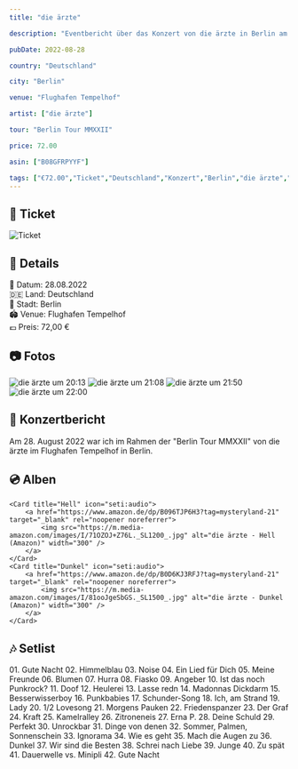 ```yaml
---
title: "die ärzte"

description: "Eventbericht über das Konzert von die ärzte in Berlin am 28. August 2022 auf dem Flughafen Tempelhof."

pubDate: 2022-08-28

country: "Deutschland"

city: "Berlin"

venue: "Flughafen Tempelhof"

artist: ["die ärzte"]

tour: "Berlin Tour MMXXII"

price: 72.00

asin: ["B08GFRPYYF"]

tags: ["€72.00","Ticket","Deutschland","Konzert","Berlin","die ärzte","Flughafen Tempelhof","2022"]
---
```




## 🎫 Ticket

![Ticket](../../../gallery/2022/08/28/2022-08-28_17-00-00.jpg)

## 📌 Details
📅 Datum: 28.08.2022  
🇩🇪 Land: Deutschland  
📍 Stadt: Berlin  
🏟️ Venue: Flughafen Tempelhof  
💶 Preis: 72,00 €  

## 📷 Fotos

<CardGrid>
  <Card title="20:13" icon="image">
    <Image src={img2013} alt="die ärzte um 20:13" widths={[300, 600, 900]} sizes="(max-width: 600px) 100vw, 600px" />
  </Card>
  <Card title="21:08" icon="image">
    <Image src={img2108} alt="die ärzte um 21:08" widths={[300, 600, 900]} sizes="(max-width: 600px) 100vw, 600px" />
  </Card>
  <Card title="21:50" icon="image">
    <Image src={img2150} alt="die ärzte um 21:50" widths={[300, 600, 900]} sizes="(max-width: 600px) 100vw, 600px" />
  </Card>
  <Card title="22:00" icon="image">
    <Image src={img2200} alt="die ärzte um 22:00" widths={[300, 600, 900]} sizes="(max-width: 600px) 100vw, 600px" />
  </Card>
</CardGrid>

## 🎤 Konzertbericht

Am 28. August 2022 war ich im Rahmen der "Berlin Tour MMXXII" von die ärzte im Flughafen Tempelhof in Berlin.

## 💿 Alben

<CardGrid>

    <Card title="Hell" icon="seti:audio">
        <a href="https://www.amazon.de/dp/B096TJP6H3?tag=mysteryland-21" target="_blank" rel="noopener noreferrer">
            <img src="https://m.media-amazon.com/images/I/71OZOJ+Z76L._SL1200_.jpg" alt="die ärzte - Hell (Amazon)" width="300" />
        </a>
    </Card>
    <Card title="Dunkel" icon="seti:audio">
        <a href="https://www.amazon.de/dp/B0D6KJ3RFJ?tag=mysteryland-21" target="_blank" rel="noopener noreferrer">
            <img src="https://m.media-amazon.com/images/I/81ooJgeSbGS._SL1500_.jpg" alt="die ärzte - Dunkel (Amazon)" width="300" />
        </a>
    </Card>
</CardGrid>

## 🎶 Setlist

<Card title="Songs" icon="list-format">
01. Gute Nacht
02. Himmelblau
03. Noise
04. Ein Lied für Dich
05. Meine Freunde
06. Blumen
07. Hurra
08. Fiasko
09. Angeber
10. Ist das noch Punkrock?
11. Doof
12. Heulerei
13. Lasse redn
14. Madonnas Dickdarm
15. Besserwisserboy
16. Punkbabies
17. Schunder-Song
18. Ich, am Strand
19. Lady
20. 1/2 Lovesong
21. Morgens Pauken
22. Friedenspanzer
23. Der Graf
24. Kraft
25. Kamelralley
26. Zitroneneis
27. Erna P.
28. Deine Schuld
29. Perfekt
30. Unrockbar
31. Dinge von denen
32. Sommer, Palmen, Sonnenschein
33. Ignorama
34. Wie es geht
35. Mach die Augen zu
36. Dunkel
37. Wir sind die Besten
38. Schrei nach Liebe
39. Junge
40. Zu spät
41. Dauerwelle vs. Minipli
42. Gute Nacht
</Card>

<LinkCard
    title="Mehr Informationen"
    href="https://fanieng.com/2022/08/28/die-aerzte-berlin-flughafen-tempelhof/"
/>
